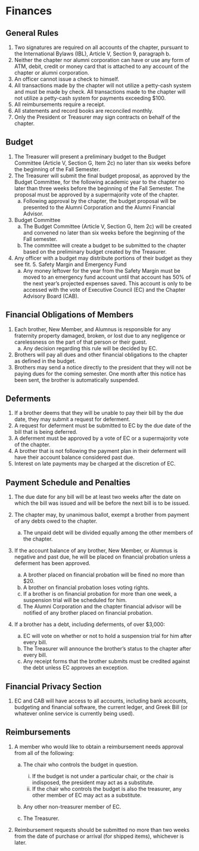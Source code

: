 # Finances

## General Rules

1. Two signatures are required on all accounts of the chapter, pursuant to the International Bylaws (IBL), Article V, Section 9, paragraph b.
1. Neither the chapter nor alumni corporation can have or use any form of ATM, debit, credit or money card that is attached to any account of the chapter or alumni corporation.
1. An officer cannot issue a check to himself.
1. All transactions made by the chapter will not utilize a petty-cash system and must be made by check. All transactions made to the chapter will not utilize a petty-cash system for payments exceeding $100.
1. All reimbursements require a receipt.
1. All statements and record books are reconciled monthly.
1. Only the President or Treasurer may sign contracts on behalf of the chapter.

## Budget

1. The Treasurer will present a preliminary budget to the Budget Committee (Article V, Section G, Item 2c) no later than six weeks before the beginning of the Fall Semester.
1. The Treasurer will submit the final budget proposal, as approved by the Budget Committee, for the following academic year to the chapter no later than three weeks before the beginning of the Fall Semester. The proposal must be approved by a supermajority vote of the chapter.
   a. Following approval by the chapter, the budget proposal will be presented to the Alumni Corporation and the Alumni Financial Advisor.
1. Budget Committee
   a. The Budget Committee (Article V, Section G, Item 2c) will be created and convened no later than six weeks before the beginning of the Fall semester.
   a. The committee will create a budget to be submitted to the chapter based on the preliminary budget created by the Treasurer.
1. Any officer with a budget may distribute portions of their budget as they see fit. 5. Safety Margin and Emergency Fund
   a. Any money leftover for the year from the Safety Margin must be moved to an emergency fund account until that account has 50% of the next year's projected expenses saved. This account is only to be accessed with the vote of Executive Council (EC) and the Chapter Advisory Board (CAB).

## Financial Obligations of Members

1. Each brother, New Member, and Alumnus is responsible for any fraternity property damaged, broken, or lost due to any negligence or carelessness on the part of that person or their guest.
   a. Any decision regarding this rule will be decided by EC.
1. Brothers will pay all dues and other financial obligations to the chapter as defined in the budget.
1. Brothers may send a notice directly to the president that they will not be paying dues for the coming semester. One month after this notice has been sent, the brother is automatically suspended.

## Deferments

1. If a brother deems that they will be unable to pay their bill by the due date, they may submit a request for deferment.
1. A request for deferment must be submitted to EC by the due date of the bill that is being deferred.
1. A deferment must be approved by a vote of EC or a supermajority vote of the chapter.
1. A brother that is not following the payment plan in their deferment will have their account balance considered past due.
1. Interest on late payments may be charged at the discretion of EC.

## Payment Schedule and Penalties

1. The due date for any bill will be at least two weeks after the date on which the bill was issued and will be before the next bill is to be issued.

1. The chapter may, by unanimous ballot, exempt a brother from payment of any debts owed to the chapter.
   a. The unpaid debt will be divided equally among the other members of the chapter.

1. If the account balance of any brother, New Member, or Alumnus is negative and past due, he will be placed on financial probation unless a deferment has been approved.
   a. A brother placed on financial probation will be fined no more than $20.
   a. A brother on financial probation loses voting rights.
   a. If a brother is on financial probation for more than one week, a suspension trial will be scheduled for him.
   a. The Alumni Corporation and the chapter financial advisor will be notified of any brother placed on financial probation.

1. If a brother has a debt, including deferments, of over $3,000:
   a. EC will vote on whether or not to hold a suspension trial for him after every bill.
   a. The Treasurer will announce the brother's status to the chapter after every bill.
   a. Any receipt forms that the brother submits must be credited against the debt unless EC approves an exception.

## Financial Privacy Section

1. EC and CAB will have access to all accounts, including bank accounts, budgeting and financial software, the current ledger, and Greek Bill (or whatever online service is currently being used).

## Reimbursements

1. A member who would like to obtain a reimbursement needs approval from all of the following:
   
   a. The chair who controls the budget in question.
      i. If the budget is not under a particular chair, or the chair is indisposed, the president may act as a substitute.
      i. If the chair who controls the budget is also the treasurer, any other member of EC may act as a substitute.
   
   a. Any other non-treasurer member of EC.
   
   a. The Treasurer.

1. Reimbursement requests should be submitted no more than two weeks from the date of purchase or arrival (for shipped items), whichever is later.
